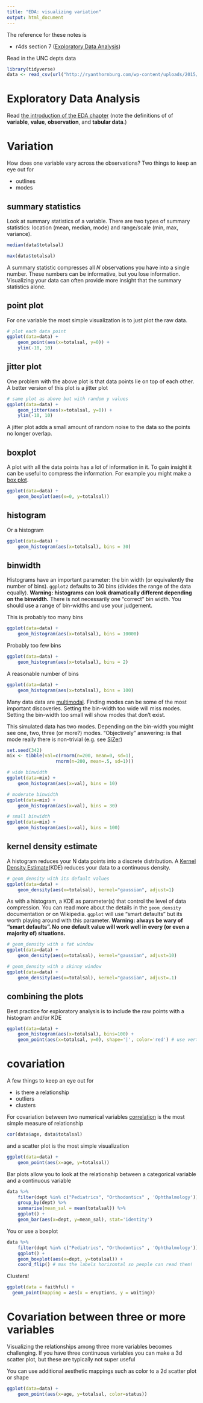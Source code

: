 ```yaml
---
title: "EDA: visualizing variation"
output: html_document
---
```



The reference for these notes is

- r4ds section 7 ([Exploratory Data Analysis](http://r4ds.had.co.nz/exploratory-data-analysis.html))

Read in the UNC depts data
```r
library(tidyverse)
data <- read_csv(url("http://ryanthornburg.com/wp-content/uploads/2015/05/UNC_Salares_NandO_2015-05-06.csv"))
```

# Exploratory Data Analysis

Read [the introduction of the EDA chapter](http://r4ds.had.co.nz/exploratory-data-analysis.html#introduction-3) (note the definitions of of **variable**, **value**, **observation**, and **tabular data**.)


# Variation
How does one variable vary across the observations? Two things to keep an eye out for

- outlines
- modes

## summary statistics
Look at summary statistics of a variable. There are two types of summary statistics: location (mean, median, mode) and range/scale (min, max, variance).

```r
median(data$totalsal)
```


```r
max(data$totalsal)
```

A summary statistic compresses all $N$ observations you have into a single number. These numbers can be informative, but you lose information. Visualizing your data can often provide more insight that the summary statistics alone.


## point plot

For one variable the most simple visualization is to just plot the raw data.

```r
# plot each data point
ggplot(data=data) +
    geom_point(aes(x=totalsal, y=0)) +
    ylim(-10, 10)
```


## jitter plot

One problem with the above plot is that data points lie on top of each other. A better version of this plot is a jitter plot

```r
# same plot as above but with random y values
ggplot(data=data) +
    geom_jitter(aes(x=totalsal, y=0)) +
    ylim(-10, 10)
```
A jitter plot adds a small amount of random noise to the data so the points no longer overlap.

## boxplot
A plot with all the data points has a lot of information in it. To gain insight it can be useful to compress the information. For example you might make a [box plot](https://en.wikipedia.org/wiki/Box_plot).

```r
ggplot(data=data) +
    geom_boxplot(aes(x=0, y=totalsal))
```

## histogram

Or a histogram

```r
ggplot(data=data) +
    geom_histogram(aes(x=totalsal), bins = 30)
```


## binwidth

Histograms have an important parameter: the bin width (or equivalently the number of bins). `ggplot2` defaults to 30 bins (divides the range of the data equally). **Warning: histograms can look dramatically different depending on the binwidth.** There is not necessarily one "correct" bin width. You should use a range of bin-widths and use your judgement.


This is probably too many bins
```r
ggplot(data=data) +
    geom_histogram(aes(x=totalsal), bins = 10000)
```
Probably too few bins
```r
ggplot(data=data) +
    geom_histogram(aes(x=totalsal), bins = 2)
```

A reasonable number of bins
```r
ggplot(data=data) +
    geom_histogram(aes(x=totalsal), bins = 100)
```

Many data data are [multimodal](https://en.wikipedia.org/wiki/Multimodal_distribution). Finding modes can be some of the most important discoveries. Setting the bin-width too wide will miss modes. Setting the bin-width too small will show modes that don't exist. 

This simulated data has two modes. Depending on the bin-width you might see one, two, three (or more?) modes. "Objectively" answering: is that mode really there is non-trivial (e.g. see [SiZer](http://www.unc.edu/~marron/DataAnalyses/SiZer_Intro.html))
```r
set.seed(342)
mix <- tibble(val=c(rnorm(n=200, mean=0, sd=1), 
                  rnorm(n=200, mean=.5, sd=1)))

# wide binwidth
ggplot(data=mix) +
    geom_histogram(aes(x=val), bins = 10)

# moderate binwidth
ggplot(data=mix) +
    geom_histogram(aes(x=val), bins = 30)

# small binwidth
ggplot(data=mix) +
    geom_histogram(aes(x=val), bins = 100)
```


## kernel density estimate

A histogram reduces your N data points into a discrete distribution. A [Kernel Density Estimate](https://en.wikipedia.org/wiki/Kernel_density_estimation)(KDE) reduces your data to a continuous density.


```r
# geom_density with its default values
ggplot(data=data) +
    geom_density(aes(x=totalsal), kernel="gaussian", adjust=1)
```

As with a histogram, a KDE as parameter(s) that control the level of data compression. You can read more about the details in the `geom_density` documentation or on Wikipedia. `ggplot` will use "smart defaults" but its worth playing around with this parameter. **Warning: always be wary of "smart defaults". No one default value will work well in every (or even a majority of) situations.**


```r
# geom_density with a fat window
ggplot(data=data) +
    geom_density(aes(x=totalsal), kernel="gaussian", adjust=10)
```


```r
# geom_density with a skinny window
ggplot(data=data) +
    geom_density(aes(x=totalsal), kernel="gaussian", adjust=.1)
```



## combining the plots

Best practice for exploratory analysis is to include the raw points  with a histogram and/or KDE

```r
ggplot(data=data) +
    geom_histogram(aes(x=totalsal), bins=100) +
    geom_point(aes(x=totalsal, y=0), shape='|', color='red') # use vertical points or jitter
```





# covariation
A few things to keep an eye out for

- is there a relationship
- outliers
- clusters

For covariation between two numerical variables [correlation](https://en.wikipedia.org/wiki/Pearson_correlation_coefficient) is the most simple measure of relationship 
```r
cor(data$age, data$totalsal)
```

and a scatter plot is the most simple visualization

```r
ggplot(data=data) +
    geom_point(aes(x=age, y=totalsal)) 
```


Bar plots allow you to look at the relationship between a categorical variable and a continuous variable

```r
data %>% 
    filter(dept %in% c("Pediatrics", "Orthodontics" , 'Ophthalmology')) %>%
    group_by(dept) %>%
    summarise(mean_sal = mean(totalsal)) %>%
    ggplot() +
    geom_bar(aes(x=dept, y=mean_sal), stat='identity')

```

You or use a boxplot

```r
data %>% 
    filter(dept %in% c("Pediatrics", "Orthodontics" , 'Ophthalmology')) %>%
    ggplot() +
    geom_boxplot(aes(x=dept, y=totalsal)) + 
    coord_flip() # max the labels horizontal so people can read them!
```

Clusters!
```r
ggplot(data = faithful) + 
  geom_point(mapping = aes(x = eruptions, y = waiting))
```

# Covariation between three or more variables

Visualizing the relationships among three more variables becomes challenging. If you have three continuous variables you can make a 3d scatter plot, but these are typically not super useful

You can use additional aesthetic mappings such as color to a 2d scatter plot or shape
```r
ggplot(data=data) +
    geom_point(aes(x=age, y=totalsal, color=status)) 
```




